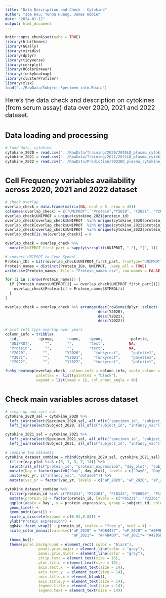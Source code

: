 ```yaml
---
title: "Data Description and Check - Cytokine"
author: "Joe Hou, Yunda Huang, James Kobie"
date: "2024-01-12"
output: html_document
---
```


```r
knitr::opts_chunk$set(echo = TRUE)
library(hrbrthemes)
library(GGally)
library(viridis)
library(dplyr)
library(tidyverse)
library(corrplot)
library(RColorBrewer)
library(funkyheatmap)
library(clusterProfiler)
library(xlsx)
load("../RawData/Subject_Specimen_info.Rdata")
```

<div style="font-size:20px;">
  Here's the data check and description on cytokines (from serum assay) data over 2020, 2021 and 2022 dataset. 
</div>

# <span style="font-size:24px;"> Data loading and processing </span>

```r
# load data, cytokine
cytokine_2020 = read.csv("../RawData/Training/2020/2020LD_plasma_cytokine_concentration.tsv", sep = "\t")
cytokine_2021 = read.csv("../RawData/Training/2021/2021LD_plasma_cytokine_concentration.tsv", sep = "\t")
cytokine_2022 = read.csv("../RawData/Prediction/2022BD_plasma_cytokine_concentration.tsv", sep = "\t")
```

# <span style="font-size:24px;">Cell Frequency variables availability across 2020, 2021 and 2022 dataset </span>

```r
# check overlap
overlap_check = data.frame(matrix(NA, ncol = 5, nrow = 45))
colnames(overlap_check) = c("UNIPROT", "Protein","Y2020", "Y2021", "Y2022")
overlap_check$UNIPROT = unique(cytokine_2021$protein_id)
overlap_check[overlap_check$UNIPROT  %in% unique(cytokine_2020$protein_id),3] = 1
overlap_check[overlap_check$UNIPROT  %in% unique(cytokine_2021$protein_id),4] = 1
overlap_check[overlap_check$UNIPROT  %in% unique(cytokine_2022$protein_id),5] = 1
overlap_check[is.na(overlap_check)] = 0

overlap_check = overlap_check %>%
  mutate(UNIPROT_first_part = sapply(strsplit(UNIPROT, "_"), "[", 1))

# convert UNIPROT to Gene Symbol
Protein_IDs = bitr(overlap_check$UNIPROT_first_part, fromType="UNIPROT" , toType="SYMBOL", OrgDb="org.Hs.eg.db") 
Protein_names = distinct(Protein_IDs, UNIPROT, .keep_all = TRUE) 
write.csv(Protein_names, file = "Protein_names.csv", row.names = FALSE)

for (i in 1:nrow(Protein_names)) {
  if (Protein_names$UNIPROT[i] == overlap_check$UNIPROT_first_part[i]) {
    overlap_check$Protein[i] = Protein_names$SYMBOL[i]
  }
}

overlap_check = overlap_check %>% arrange(desc(rowSums(dplyr::select(., Y2020, Y2021, Y2022) == 1)),
                                          desc(Y2020),
                                          desc(Y2021),
                                          desc(Y2022))
```

```r
# plot cell type overlap over years
column_info = tribble(
  ~id,         ~group,      ~name,    ~geom,            ~palette,           ~options,
  "UNIPROT",      "",       "",       "text",           NA,                  list(hjust = 1, width = 5),
  "Protein",      "",       "",       "text",           NA,                  list(hjust = 1, width = 4),
  "Y2020",       "",       "Y2020",     "funkyrect",     "palette1",          list(),
  "Y2021",       "",       "Y2021",     "funkyrect",     "palette1",          list(),
  "Y2022",       "",       "Y2022",     "funkyrect",     "palette1",          list())

funky_heatmap(overlap_check, column_info = column_info, scale_column = FALSE, 
              palettes =  list(palette1 = "black"), 
              expand = list(xmax = 1), col_annot_angle = 90)
```

# <span style="font-size:24px;">Check main variables across dataset </span>

```r
# clean up and sort out
cytokine_2020_sel = cytokine_2020 %>% 
  left_join(select(Specimen_2020_sel, all_of(c("specimen_id", "subject_id", "dataset", "day_plot"))), by = "specimen_id") %>%
  left_join(select(Subject_2020, all_of(c("subject_id", "infancy_vac"))), by = "subject_id")

cytokine_2021_sel = cytokine_2021 %>% 
  left_join(select(Specimen_2021_sel, all_of(c("specimen_id", "subject_id", "dataset", "day_plot"))), by = "specimen_id") %>%
  left_join(select(Subject_2021, all_of(c("subject_id", "infancy_vac"))), by = "subject_id")

# combine two datasets
cytokine_dataset_combine = rbind(cytokine_2020_sel, cytokine_2021_sel) %>% 
  filter(day_plot %in% c(0, 1, 3, 7, 14)) %>% 
  select(all_of(c("protein_id", "protein_expression", "day_plot", "subject_id", "infancy_vac", "dataset"))) %>%
  mutate(Day = factor(paste0("Day", day_plot), levels = c("Day0", "Day1", "Day3", "Day7", "Day14"))) %>%
  unite(vac_yr, c("infancy_vac", "dataset")) %>%
  mutate(vac_yr = factor(vac_yr, levels = c("aP_2020", "wP_2020", "aP_2021", "wP_2021")))
```

```r
cytokine_dataset_combine %>%
  filter(protein_id %in% c("P05231", "P22301", "P10145", "P80098", "P13232", "P10147", "P35225")) %>%
  mutate(protein_id = factor(protein_id, levels = c("P05231", "P22301", "P10145", "P80098", "P13232", "P10147", "P35225"))) %>%
  ggplot(aes(x = Day , y = protein_expression, group = subject_id, color = vac_yr)) +
  geom_line() +
  geom_point(aes()) +
  scale_x_discrete(expand = c(0.03,0.03)) + 
  ylab("Protein expression") +
  ggh4x::facet_wrap2( ~ protein_id, scales = "free_y", ncol = 4) + 
  scale_color_manual(values=c("aP_2020" = "#DB4437", "wP_2020" = "#0F9D58",  
                              "aP_2021"=  "#F4B400", "wP_2021"= "#4285F4")) + 
  theme_bw()+
  theme(panel.background = element_rect( color = "black"),
               panel.grid.major = element_line(color = "gray"),
               panel.grid.minor = element_line(color = "gray"),
               strip.text = element_text(size = 16),
               plot.title = element_text(size = 16),
               axis.text.x  = element_text(size = 14),
               axis.text.y  = element_text(size = 14),
               axis.title.x = element_blank(),
               axis.title.y = element_text(size = 14),
               legend.title = element_text(size = 14),
               legend.text = element_text(size = 14))
```